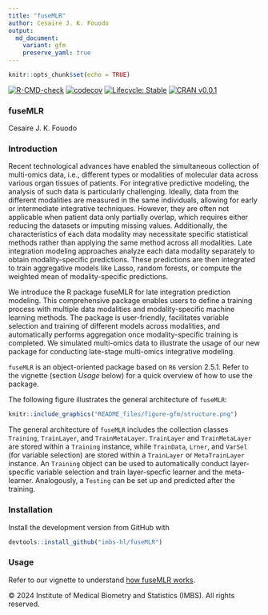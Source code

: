 ```yaml
---
title: "fuseMLR"
author: Cesaire J. K. Fouodo
output: 
  md_document:
    variant: gfm
    preserve_yaml: true
---
```


```r
knitr::opts_chunk$set(echo = TRUE)
```

<!-- badges: start -->
[![R-CMD-check](https://github.com/imbs-hl/fuseMLR/actions/workflows/R-CMD-check.yaml/badge.svg)](https://github.com/imbs-hl/fuseMLR/actions/workflows/R-CMD-check.yaml)
[![codecov](https://codecov.io/github/imbs-hl/fuseMLR/graph/badge.svg?token=SZU7NGK8G8)](https://app.codecov.io/github/imbs-hl/fuseMLR/)
[![Lifecycle: Stable](https://img.shields.io/badge/lifecycle-Stable-green.svg)](https://lifecycle.r-lib.org/articles/stages.html#Stable)
[![CRAN v0.0.1](https://www.r-pkg.org/badges/version/fuseMLR?refresh)](https://cran.r-project.org/web/packages/fuseMLR/)

<!-- badges: end -->

### fuseMLR
Cesaire J. K. Fouodo

### Introduction
Recent technological advances have enabled the simultaneous collection of multi-omics data, i.e., different types or modalities of molecular data across various organ tissues of patients. For integrative predictive modeling, the analysis of such data is particularly challenging. Ideally, data from the different modalities are measured in the same individuals, allowing for early or intermediate integrative techniques. However, they are often not applicable when patient data only partially overlap, which requires either reducing the datasets or imputing missing values. Additionally, the characteristics of each data modality may necessitate specific statistical methods rather than applying the same method across all modalities. Late integration modeling approaches analyze each data modality separately to obtain modality-specific predictions. These predictions are then integrated to train aggregative models like Lasso, random forests, or compute the weighted mean of modality-specific predictions. 

We introduce the R package fuseMLR for late integration prediction modeling. This comprehensive package enables users to define a training process with multiple data modalities and modality-specific machine learning methods. The package is user-friendly, facilitates variable selection and training of different models across modalities, and automatically performs aggregation once modality-specific training is completed. We simulated multi-omics data to illustrate the usage of our new package for conducting late-stage multi-omics integrative modeling.

`fuseMLR` is an object-oriented package based on `R6` version 2.5.1. Refer to the vignette (section *Usage* below) for a quick overview of how to use the package.

The following figure illustrates the general architecture of `fuseMLR`:

```r
knitr::include_graphics("README_files/figure-gfm/structure.png")
```

The general architecture of `fuseMLR` includes the collection classes `Training`, `TrainLayer`, and `TrainMetaLayer`. `TrainLayer` and `TrainMetaLayer` are stored within a `Training` instance, while `TrainData`, `Lrner`, and `VarSel` (for variable selection) are stored within a `TrainLayer` or `MetaTrainLayer` instance. An `Training` object can be used to automatically conduct layer-specific variable selection and train layer-specfic learner and the meta-learner. Analogously, a `Testing` can be set up and predicted after the training.

### Installation

Install the development version from GitHub with

```R
devtools::install_github("imbs-hl/fuseMLR")
```

### Usage

Refer to our vignette to understand [how fuseMLR works](https://cran.r-project.org/web/packages/fuseMLR/vignettes/fuseMLR.html).

&copy; 2024 Institute of Medical Biometry and Statistics (IMBS). All rights reserved.
